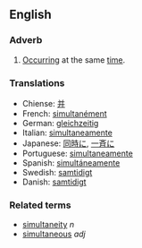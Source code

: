 ==English==
===Adverb===
# [[Occur]]ring at the same [[time]].

===Translations===
*Chiense: [[并]]
*French: [[simultanément]]
*German: [[gleichzeitig]]
*Italian: [[simultaneamente]]
*Japanese: [[同時に]], [[一斉に]]
*Portuguese: [[simultaneamente]]
*Spanish: [[simultáneamente]]
*Swedish: [[samtidigt]] 
*Danish: [[samtidigt]] 


===Related terms===
*[[simultaneity]] ''n''
*[[simultaneous]] ''adj''